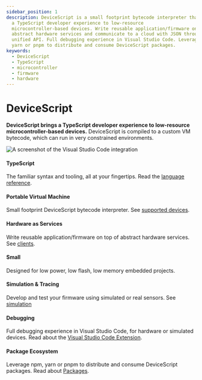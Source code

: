 ```yaml
---
sidebar_position: 1
description: DeviceScript is a small footprint bytecode interpreter that brings
  a TypeScript developer experience to low-resource
  microcontroller-based devices. Write reusable application/firmware on top of
  abstract hardware services and communicate to a cloud with JSON through a
  unified API. Full debugging experience in Visual Studio Code. Leverage npm,
  yarn or pnpm to distribute and consume DeviceScript packages.
keywords:
  - DeviceScript
  - TypeScript
  - microcontroller
  - firmware
  - hardware
---
```

# DeviceScript

**DeviceScript brings a TypeScript developer experience to low-resource microcontroller-based devices.**
DeviceScript is compiled to a custom VM bytecode, which can run in very constrained
environments.

![A screenshot of the Visual Studio Code integration](../static/hero.png)

#### TypeScript

The familiar syntax and tooling, all at your fingertips. Read the [language reference](/language).

#### Portable Virtual Machine

Small footprint DeviceScript bytecode interpreter. See [supported devices](/devices).

#### Hardware as Services

Write reusable application/firmware on top of abstract hardware services. See [clients](/developer/clients).

#### Small

Designed for low power, low flash, low memory embedded projects.

#### Simulation & Tracing

Develop and test your firmware using simulated or real sensors. See [simulation](/developer/simulation/)

#### Debugging

Full debugging experience in Visual Studio Code, for hardware or simulated devices. Read about the [Visual Studio Code Extension](/getting-started/vscode).

#### Package Ecosystem

Leverage npm, yarn or pnpm to distribute and consume DeviceScript packages. Read about [Packages](/developer/packages).
